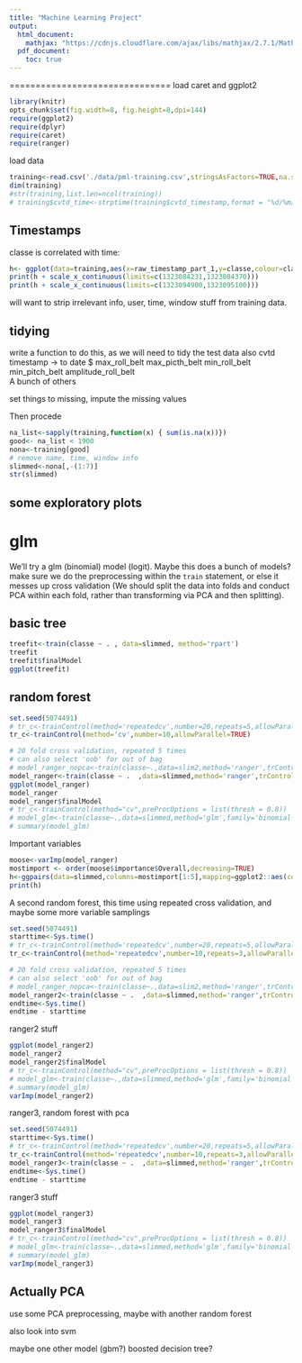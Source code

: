 ```yaml
---
title: "Machine Learning Project"
output:
  html_document:
    mathjax: "https://cdnjs.cloudflare.com/ajax/libs/mathjax/2.7.1/MathJax.js?config=TeX-AMS-MML_HTMLorMML"
  pdf_document:
    toc: true
---
```


===============================
load caret and ggplot2

```r
library(knitr)
opts_chunk$set(fig.width=8, fig.height=8,dpi=144)
require(ggplot2)
require(dplyr)
require(caret)
require(ranger)
```
load data

```r
training<-read.csv('./data/pml-training.csv',stringsAsFactors=TRUE,na.strings = c("#DIV/0!","NA"))
dim(training)
#str(training,list.len=ncol(training))
# training$cvtd_time<-strptime(training$cvtd_timestamp,format = "%d/%m/%Y %H:%M",list=FALSE)
```


## Timestamps
classe is correlated with time:

```r
h<- ggplot(data=training,aes(x=raw_timestamp_part_1,y=classe,colour=classe)) + geom_point()
print(h + scale_x_continuous(limits=c(1323084231,1323084370)))
print(h + scale_x_continuous(limits=c(1323094900,1323095100)))
```

will want to strip irrelevant info, user, time, window stuff from training data.


## tidying
write a function to do this, as we will need to tidy the test data also
cvtd timestamp -> to date
 $ max_roll_belt 
  max_picth_belt 
  min_roll_belt   
  min_pitch_belt
amplitude_roll_belt   
A bunch of others

set things to missing, impute the missing values

Then procede

```r
na_list<-sapply(training,function(x) { sum(is.na(x))})
good<- na_list < 1900
nona<-training[good]
# remove name, time, window info
slimmed<-nona[,-(1:7)]
str(slimmed)
```



## some exploratory plots

# glm

We'll try a glm (binomial) model (logit). Maybe this does a bunch of models?
make sure we do the preprocessing within the `train` statement, or else it messes up cross validation (We should split the data into folds and conduct PCA within each fold, rather than transforming via PCA and then splitting). 




## basic tree
```r
treefit<-train(classe ~ . , data=slimmed, method='rpart')
treefit
treefit$finalModel
ggplot(treefit)
```
<!-- library(devtools) -->
<!-- install_bitbucket("mkuhn/parallelRandomForest", ref="parallelRandomForest") -->
## random forest
```r
set.seed(5074491)
# tr_c<-trainControl(method='repeatedcv',number=20,repeats=5,allowParallel=TRUE)
tr_c<-trainControl(method='cv',number=10,allowParallel=TRUE) 

# 20 fold cross validation, repeated 5 times
# can also select 'oob' for out of bag
# model_ranger_nopca<-train(classe~.,data=slim2,method='ranger',trControl=tr_c)
model_ranger<-train(classe ~ .  ,data=slimmed,method='ranger',trControl=tr_c,tuneGrid = expand.grid(mtry= c(5,10,20)),importance='impurity')
ggplot(model_ranger)
model_ranger
model_ranger$finalModel
# tr_c<-trainControl(method="cv",preProcOptions = list(thresh = 0.8))
# model_glm<-train(classe~.,data=slimmed,method='glm',family='binomial',train_control=tr_c,preProcess=c('pca','knnImpute'))
# summary(model_glm)
```
Important variables

```r
moose<-varImp(model_ranger)
mostimport <- order(moose$importance$Overall,decreasing=TRUE)
h<-ggpairs(data=slimmed,columns=mostimport[1:5],mapping=ggplot2::aes(colour = classe,alpha=0.1))
print(h)
```

A second random forest, this time using repeated cross validation, and maybe some more variable samplings

```r
set.seed(5074491)
starttime<-Sys.time()
# tr_c<-trainControl(method='repeatedcv',number=20,repeats=5,allowParallel=TRUE)
tr_c<-trainControl(method='repeatedcv',number=10,repeats=3,allowParallel=TRUE) 

# 20 fold cross validation, repeated 5 times
# can also select 'oob' for out of bag
# model_ranger_nopca<-train(classe~.,data=slim2,method='ranger',trControl=tr_c)
model_ranger2<-train(classe ~ .  ,data=slimmed,method='ranger',trControl=tr_c,tuneGrid = expand.grid(mtry= c(2,10,30)),importance='impurity')
endtime<-Sys.time()
endtime - starttime
```
ranger2 stuff

```r
ggplot(model_ranger2)
model_ranger2
model_ranger2$finalModel
# tr_c<-trainControl(method="cv",preProcOptions = list(thresh = 0.8))
# model_glm<-train(classe~.,data=slimmed,method='glm',family='binomial',train_control=tr_c,preProcess=c('pca','knnImpute'))
# summary(model_glm)
varImp(model_ranger2)
```

ranger3, random forest with pca

```r
set.seed(5074491)
starttime<-Sys.time()
# tr_c<-trainControl(method='repeatedcv',number=20,repeats=5,allowParallel=TRUE)
tr_c<-trainControl(method='repeatedcv',number=10,repeats=3,allowParallel=TRUE,preProcOptions = list(thresh = 0.8)) 
model_ranger3<-train(classe ~ .  ,data=slimmed,method='ranger',trControl=tr_c,tuneGrid = expand.grid(mtry= c(2,4,8,10)),importance='impurity',preProcess='pca')
endtime<-Sys.time()
endtime - starttime
```

ranger3 stuff

```r
ggplot(model_ranger3)
model_ranger3
model_ranger3$finalModel
# tr_c<-trainControl(method="cv",preProcOptions = list(thresh = 0.8))
# model_glm<-train(classe~.,data=slimmed,method='glm',family='binomial',train_control=tr_c,preProcess=c('pca','knnImpute'))
# summary(model_glm)
varImp(model_ranger3)
```
## Actually PCA
use some PCA preprocessing, maybe with another random forest

also look into svm

maybe one other model (gbm?) boosted decision tree?







